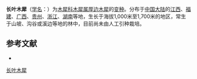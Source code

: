 {{Infraspeciesbox
| name = 长叶木犀
| status = 
| status_system = 
| image = 
| species link = 厚边木犀
| genus = Osmanthus
| species = marginatus
| varietas = longissimus
| authority = (H. T. Chang) R. L. Lu
}}

'''长叶木犀'''（[[学名|学名]]：{{lang|la|''Osmanthus marginatus'' var. ''longissimus''}}）为[[木犀科|木犀科]][[木犀属|木犀属]][[厚边木犀|厚边木犀]]的[[变种|变种]]。分布于[[中国大陆|中国大陆]]的[[江西|江西]]、[[福建|福建]]、[[广西|广西]]、[[贵州|贵州]]、[[浙江|浙江]]、[[湖南|湖南]]等地，生长于海拔1,000米至1,700米的地区，常生于山坡、沟谷或溪边等地的林中，目前尚未由人工引种栽培。

== 参考文献 ==
<div class="references-small">
* {{cite web| url =http://www.bioinfo.cn/db05/KmzwSpecies.php?action=view&id=30403| title =长叶木犀（变种）| work =《中国高等植物数据库全库》| publisher =中国科学院微生物研究所| author =昆明植物研究所| accessdate =2009-02-26| deadurl =yes| archiveurl =https://web.archive.org/web/20160305022423/http://www.bioinfo.cn/db05/KmzwSpecies.php?action=view&id=30403| archivedate =2016-03-05}}
</div>
{{Taxonbar|from=Q18381813}}

[[Category:木犀属|长叶木犀]]


{{植物小作品}}